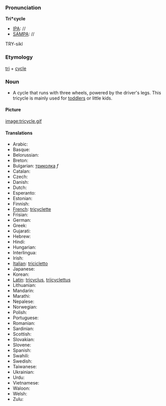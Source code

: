 ===Pronunciation===

'''Tri*cycle'''
*[[IPA]]: //
*[[SAMPA]]: //
TRY-sikl
===Etymology===

[[tri]] + [[cycle]]

=== Noun ===

*A cycle that runs with three wheels, powered by the driver's legs. This tricycle is mainly used for [[toddler]]s or little kids.

==== Picture ====

[[image:tricycle.gif]]

====Translations====

*Arabic:
*Basque:
*Belorussian:
*Breton:
*Bulgarian: [[триколка]] ''f''
*Catalan:
*Czech:
*Danish:
*Dutch:
*Esperanto:
*Estonian:
*Finnish:
*[[French]]: [[tricyclette]]
*Frisian:
*German:
*Greek:
*Gujarati:
*Hebrew:
*Hindi:
*Hungarian: 
*Interlingua:
*Irish:
*[[Italian]]: [[tricicletto]]
*Japanese:
*Korean:
*[[Latin]]: [[tricyclus]], [[triicyclettus]]
*Lithuanian:
*Mandarin:
*Marathi:
*Nepalese:
*Norwegian:
*Polish:
*Portuguese:
*Romanian:
*Sardinian:
*Scottish:
*Slovakian:
*Slovene:
*Spanish:
*Swahili:
*Swedish:
*Taiwanese:
*Ukrainian:
*Urdu:
*Vietnamese:
*Waloon:
*Welsh:
*Zulu: